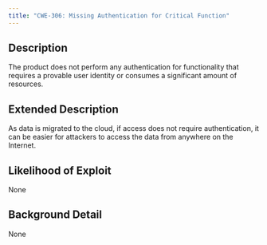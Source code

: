 ```yaml
---
title: "CWE-306: Missing Authentication for Critical Function"
---
```


## Description
The product does not perform any authentication for functionality that requires a provable user identity or consumes a significant amount of resources.

## Extended Description

As data is migrated to the cloud, if access does not require authentication, it can be easier for attackers to access the data from anywhere on the Internet.


## Likelihood of Exploit
None

## Background Detail
None
        